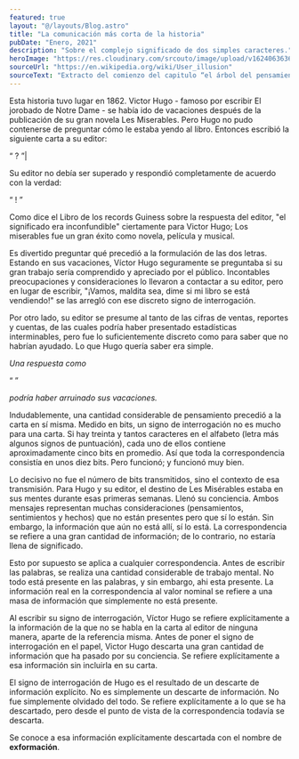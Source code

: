 ```yaml
---
featured: true
layout: "@/layouts/Blog.astro"
title: "La comunicación más corta de la historia"
pubDate: "Enero, 2021"
description: "Sobre el complejo significado de dos simples caracteres."
heroImage: "https://res.cloudinary.com/srcouto/image/upload/v1624063636/Next-srcouto/la-comunicacion-mas-corta-de-la-historia/banner.png"
sourceUrl: "https://en.wikipedia.org/wiki/User_illusion"
sourceText: "Extracto del comienzo del capitulo “el árbol del pensamiento” del Libro “La Ilusión del Usuario” de Tor Norretranders."
---
```


Esta historia tuvo lugar en 1862. Victor Hugo - famoso por escribir El jorobado de Notre Dame - se había ido de vacaciones después de la publicación de su gran novela Les Miserables. Pero Hugo no pudo contenerse de preguntar cómo le estaba yendo al libro. Entonces escribió la siguiente carta a su editor:

“ ? ”|

Su editor no debía ser superado y respondió completamente de acuerdo con la verdad:

“ ! ”

Como dice el Libro de los records Guiness sobre la respuesta del editor, "el significado era inconfundible" ciertamente para Victor Hugo; Los miserables fue un gran éxito como novela, película y musical.

Es divertido preguntar qué precedió a la formulación de las dos letras. Estando en sus vacaciones, Víctor Hugo seguramente se preguntaba si su gran trabajo sería comprendido y apreciado por el público. Incontables preocupaciones y consideraciones lo llevaron a contactar a su editor, pero en lugar de escribir, "¡Vamos, maldita sea, dime si mi libro se está vendiendo!" se las arregló con ese discreto signo de interrogación.

Por otro lado, su editor se presume al tanto de las cifras de ventas, reportes y cuentas, de las cuales podría haber presentado estadísticas interminables, pero fue lo suficientemente discreto como para saber que no habrían ayudado. Lo que Hugo quería saber era simple.

_Una respuesta como_

“ ”

_podría haber arruinado sus vacaciones._

Indudablemente, una cantidad considerable de pensamiento precedió a la carta en sí misma. Medido en bits, un signo de interrogación no es mucho para una carta. Si hay treinta y tantos caracteres en el alfabeto (letra más algunos signos de puntuación), cada uno de ellos contiene aproximadamente cinco bits en promedio. Así que toda la correspondencia consistía en unos diez bits. Pero funcionó; y funcionó muy bien.

Lo decisivo no fue el número de bits transmitidos, sino el contexto de esa transmisión. Para Hugo y su editor, el destino de Les Misérables estaba en sus mentes durante esas primeras semanas. Llenó su conciencia. Ambos mensajes representan muchas consideraciones (pensamientos, sentimientos y hechos) que no están presentes pero que sí lo están. Sin embargo, la información que aún no está allí, sí lo está. La correspondencia se refiere a una gran cantidad de información; de lo contrario, no estaría llena de significado.

Esto por supuesto se aplica a cualquier correspondencia. Antes de escribir las palabras, se realiza una cantidad considerable de trabajo mental. No todo está presente en las palabras, y sin embargo, ahi esta presente. La información real en la correspondencia al valor nominal se refiere a una masa de información que simplemente no está presente.

Al escribir su signo de interrogación, Víctor Hugo se refiere explícitamente a la información de la que no se habla en la carta al editor de ninguna manera, aparte de la referencia misma. Antes de poner el signo de interrogación en el papel, Victor Hugo descarta una gran cantidad de información que ha pasado por su conciencia. Se refiere explícitamente a esa información sin incluirla en su carta.

El signo de interrogación de Hugo es el resultado de un descarte de información explícito. No es simplemente un descarte de información. No fue simplemente olvidado del todo. Se refiere explícitamente a lo que se ha descartado, pero desde el punto de vista de la correspondencia todavía se descarta.

Se conoce a esa información explícitamente descartada con el nombre de **exformación**.
